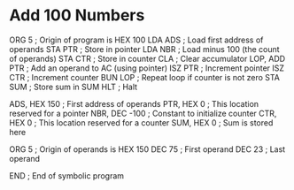 # Add 100 Numbers
ORG 5       ; Origin of program is HEX 100
LDA ADS       ; Load first address of operands
STA PTR       ; Store in pointer
LDA NBR       ; Load minus 100 (the count of operands)
STA CTR       ; Store in counter
CLA           ; Clear accumulator
LOP, ADD PTR  ; Add an operand to AC (using pointer)
ISZ PTR       ; Increment pointer
ISZ CTR       ; Increment counter
BUN LOP       ; Repeat loop if counter is not zero
STA SUM       ; Store sum in SUM
HLT           ; Halt

ADS, HEX 150  ; First address of operands
PTR, HEX 0    ; This location reserved for a pointer
NBR, DEC -100 ; Constant to initialize counter
CTR, HEX 0    ; This location reserved for a counter
SUM, HEX 0    ; Sum is stored here

ORG 5       ; Origin of operands is HEX 150
DEC 75        ; First operand
DEC 23        ; Last operand

END           ; End of symbolic program
